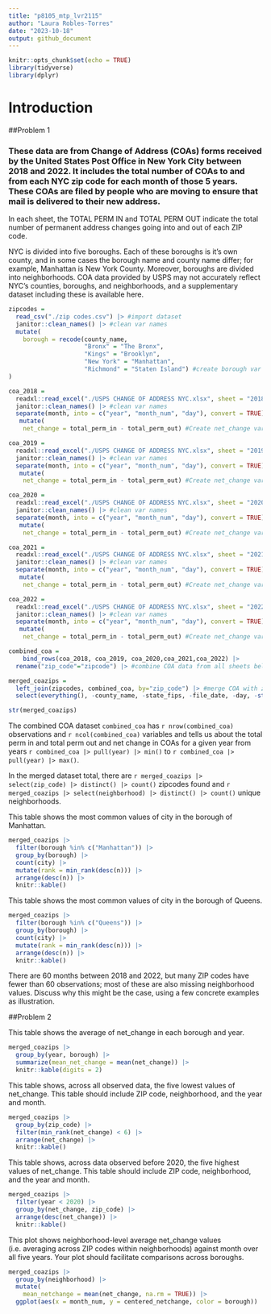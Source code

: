 ```yaml
---
title: "p8105_mtp_lvr2115"
author: "Laura Robles-Torres"
date: "2023-10-18"
output: github_document
---
```


```r
knitr::opts_chunk$set(echo = TRUE)
library(tidyverse)
library(dplyr)
```

# Introduction

##Problem 1

### These data are from Change of Address (COAs) forms received by the United States Post Office in New York City between 2018 and 2022. It includes the total number of COAs to and from each NYC zip code for each month of those 5 years.  These COAs are filed by people who are moving to ensure that mail is delivered to their new address.

In each sheet, the TOTAL PERM IN and TOTAL PERM OUT indicate the total number of permanent address changes going into and out of each ZIP code.

NYC is divided into five boroughs. Each of these boroughs is it’s own county, and in some cases the borough name and county name differ; for example, Manhattan is New York County. Moreover, boroughs are divided into neighborhoods. COA data provided by USPS may not accurately reflect NYC’s counties, boroughs, and neighborhoods, and a supplementary dataset including these is available here.

```r
zipcodes = 
  read_csv("./zip codes.csv") |> #import dataset
  janitor::clean_names() |> #clean var names
  mutate(
    borough = recode(county_name, 
                     "Bronx" = "The Bronx",
                     "Kings" = "Brooklyn",
                     "New York" = "Manhattan",
                     "Richmond" = "Staten Island") #create borough var based on county
)
```

```r
coa_2018 = 
  readxl::read_excel("./USPS CHANGE OF ADDRESS NYC.xlsx", sheet = "2018") |> #import dataset
  janitor::clean_names() |> #clean var names
  separate(month, into = c("year", "month_num", "day"), convert = TRUE) |> #create year var
   mutate(
    net_change = total_perm_in - total_perm_out) #Create net_change var 

coa_2019 = 
  readxl::read_excel("./USPS CHANGE OF ADDRESS NYC.xlsx", sheet = "2019") |> #import dataset
  janitor::clean_names() |> #clean var names
  separate(month, into = c("year", "month_num", "day"), convert = TRUE) |> #create year var
   mutate(
    net_change = total_perm_in - total_perm_out) #Create net_change var 

coa_2020 = 
  readxl::read_excel("./USPS CHANGE OF ADDRESS NYC.xlsx", sheet = "2020") |> #import dataset
  janitor::clean_names() |> #clean var names
  separate(month, into = c("year", "month_num", "day"), convert = TRUE) |> #create year var
   mutate(
    net_change = total_perm_in - total_perm_out) #Create net_change var 

coa_2021 = 
  readxl::read_excel("./USPS CHANGE OF ADDRESS NYC.xlsx", sheet = "2021") |> #import dataset
  janitor::clean_names() |> #clean var names
  separate(month, into = c("year", "month_num", "day"), convert = TRUE) |> #create year var
   mutate(
    net_change = total_perm_in - total_perm_out) #Create net_change var 

coa_2022 = 
  readxl::read_excel("./USPS CHANGE OF ADDRESS NYC.xlsx", sheet = "2022") |> #import dataset
  janitor::clean_names() |> #clean var names
  separate(month, into = c("year", "month_num", "day"), convert = TRUE) |> #create year var
   mutate(
    net_change = total_perm_in - total_perm_out) #Create net_change var 
```

```r
combined_coa =
	bind_rows(coa_2018, coa_2019, coa_2020,coa_2021,coa_2022) |>
  rename("zip_code"="zipcode") |> #combine COA data from all sheets belonging to different years

```

```r
merged_coazips = 
  left_join(zipcodes, combined_coa, by="zip_code") |> #merge COA with zipcode datasets 
  select(everything(), -county_name, -state_fips, -file_date, -day, -starts_with("county")) 

str(merged_coazips) 
```

The combined COA dataset  `combined_coa` has `r nrow(combined_coa)` observations and `r ncol(combined_coa)` variables and tells us about the total perm in and total perm out and net change in COAs for a given year from years `r combined_coa |> pull(year) |> min()` to `r combined_coa |> pull(year) |> max()`. 

In the merged dataset total, there are `r merged_coazips |> select(zip_code) |> distinct() |> count()` zipcodes found and  `r merged_coazips |> select(neighborhood) |> distinct() |> count()` unique neighborhoods. 

This table shows the most common values of city in the borough of Manhattan.

```r
merged_coazips |> 
  filter(borough %in% c("Manhattan")) |>
  group_by(borough) |> 
  count(city) |> 
  mutate(rank = min_rank(desc(n))) |> 
  arrange(desc(n)) |>
  knitr::kable()
```

This table shows the most common values of city in the borough of Queens.

```r
merged_coazips |> 
  filter(borough %in% c("Queens")) |>
  group_by(borough) |> 
  count(city) |> 
  mutate(rank = min_rank(desc(n))) |> 
  arrange(desc(n)) |>
  knitr::kable()
```

There are 60 months between 2018 and 2022, but many ZIP codes have fewer than 60 observations; most of these are also missing neighborhood values. Discuss why this might be the case, using a few concrete examples as illustration. 

##Problem 2

This table shows the average of net_change in each borough and year. 

```r
merged_coazips |>
  group_by(year, borough) |>
  summarize(mean_net_change = mean(net_change)) |>
  knitr::kable(digits = 2)
```

This table shows, across all observed data, the five lowest values of net_change. This table should include ZIP code, neighborhood, and the year and month.
```r
merged_coazips |>
  group_by(zip_code) |>
  filter(min_rank(net_change) < 6) |>
  arrange(net_change) |>
  knitr::kable()
```

This table shows, across data observed before 2020, the five highest values of net_change. This table should include ZIP code, neighborhood, and the year and month.

```r
merged_coazips |>
  filter(year < 2020) |>
  group_by(net_change, zip_code) |>
  arrange(desc(net_change)) |>
  knitr::kable()
```
This plot shows neighborhood-level average net_change values (i.e. averaging across ZIP codes within neighborhoods) against month over all five years. Your plot should facilitate comparisons across boroughs.

```r
merged_coazips |>
  group_by(neighborhood) |>
  mutate(
    mean_netchange = mean(net_change, na.rm = TRUE)) |> 
  ggplot(aes(x = month_num, y = centered_netchange, color = borough)) 
```

